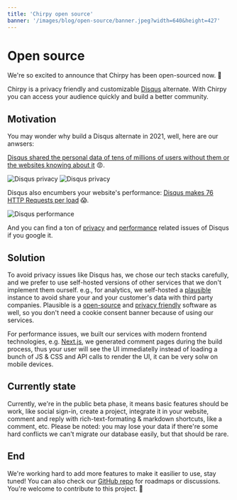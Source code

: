 ```yaml
---
title: 'Chirpy open source'
banner: '/images/blog/open-source/banner.jpeg?width=640&height=427'
---
```


# Open source

We're so excited to announce that Chirpy has been open-sourced now. 🚀

Chirpy is a privacy friendly and customizable [Disqus](https://disqus.com) alternate. With Chirpy you can access your audience quickly and build a better community.

## Motivation

You may wonder why build a Disqus alternate in 2021, well, here are our anwsers:

[Disqus shared the personal data of tens of millions of users without them or the websites knowing about it](https://twitter.com/martingund/status/1207327648093003777) 😡.

![Disqus privacy](/images/blog/open-source/disqus-1.jpeg)
![Disqus privacy](/images/blog/open-source/disqus-2.jpeg)

 Disqus also encumbers your website's performance: [Disqus makes 76 HTTP Requests per load](https://supunkavinda.blog/disqus) 😱.
 
![Disqus performance](/images/blog/open-source/disqus-perf.png)

 And you can find a ton of [privacy](https://www.google.com.hk/search?q=disqus+privacy&oq=disqus+privacy) and [performance](https://www.google.com.hk/search?q=disqus+performance) related issues of Disqus if you google it.

## Solution

To avoid privacy issues like Disqus has, we chose our tech stacks carefully, and we prefer to use self-hosted versions of other services that we don't implement them ourself. e.g., for analytics, we self-hosted a [plausible](https://plausible.io/) instance to avoid share your and your customer's data with third party companies. Plausible is a [open-source](https://github.com/plausible/analytics/) and [privacy friendly](https://plausible.io/privacy-focused-web-analytics) software as well, so you don't need a cookie consent banner because of using our services.

For performance issues, we built our services with modern frontend technologies, e.g. [Next.js](https://nextjs.org/), we generated comment pages during the build process, thus your user will see the UI immediatelly instead of loading a bunch of JS & CSS and API calls to render the UI, it can be very solw on mobile devices.

## Currently state

Currently, we're in the public beta phase, it means basic features should be work, like social sign-in, create a project, integrate it in your website, comment and reply with rich-text-formating & markdown shortcuts, like a comment, etc. Please be noted: you may lose your data if there're some hard conflicts we can't migrate our database easily, but that should be rare.

## End

We're working hard to add more features to make it easilier to use, stay tuned! You can also check our [GitHub repo](https://github.com/devrsi0n/chirpy) for roadmaps or discussions. You're welcome to contribute to this project. 🙌

